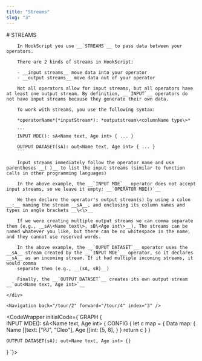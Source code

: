 ```yaml
---
title: "Streams"
slug: "3"
---
```



<InstructionsWrapper>
	<div className="instructions-main">
		# STREAMS

		In HookScript you use __`STREAMS`__ to pass data between your operators.

		There are 2 kinds of streams in HookScript:

		- __input streams__ move data into your operator
		- __output streams__ move data out of your operator

		Not all operators allow for input streams, but all operators have at least one output stream. By definition, __`INPUT`__ operators do not have input streams because they generate their own data.

		To work with streams, you use the following syntax:
		
		*operatorName*(*inputStream*): *outputstream\<columnName type\>*

		```
		INPUT MDE(): sA<Name text, Age int> { ... }

		OUTPUT DATASET(sA): out<Name text, Age int> { ... }
		```

		Input streams immediately follow the operator name and use parentheses __( )__ to list the input streams (similar to function calls in other programming languages)

		In the above example, the __`INPUT MDE`__ operator does not accept input streams, so we leave it empty: __`OPERATOR MDE()`__

		We then declare the operator's output stream(s) by using a colon __:__ naming the stream __sA__, and enclosing its column names and types in angle brackets __\<\>__

		If we were creating multiple output streams we can comma separate them (e.g., __sA\<Name text\>, sB\<Age int\>__). The streams can be named whatever you like, but there can be no whitespace in the name, and they cannot use reserved words.

		In the above example, the __`OUPUT DATASET`__ operator uses the __sA__ stream created by the __`INPUT MDE`__ operator, so it declares __sA__ as an incoming stream. If it had multiple incoming streams, it would comma
		separate them (e.g., __(sA, sB)__)

		Finally, the __`OUTPUT DATASET`__ creates its own output stream __`out<Name text, Age int>`__

	</div>

	<Navigation back="/tour/2" forward="/tour/4" index="3" />

</InstructionsWrapper>

<CodeWrapper initialCode={`GRAPH {	
	INPUT MDE(): sA<Name text, Age int> {
		CONFIG {
			let c map = {
				Data map: {
					Name []text: ["PJ", "Cleo"],
					Age []int: [5, 8],
				}
			}
			return c
		}
	}

	OUTPUT DATASET(sA): out<Name text, Age int> {}
}
`}>
</CodeWrapper>